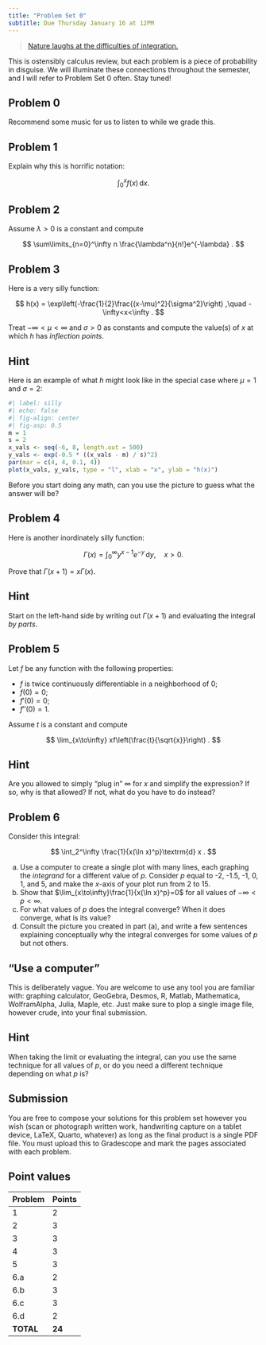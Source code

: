 ```yaml
---
title: "Problem Set 0"
subtitle: Due Thursday January 16 at 12PM
---
```


> [Nature laughs at the difficulties of integration.](https://en.wikiquote.org/wiki/Pierre-Simon_Laplace)

This is ostensibly calculus review, but each problem is a piece of probability in disguise. We will illuminate these connections throughout the semester, and I will refer to Problem Set 0 often. Stay tuned!

## Problem 0

Recommend some music for us to listen to while we grade this.

## Problem 1

Explain why this is horrific notation:

$$
    \int_0^x f(x)\,\textrm{d} x.
$$

## Problem 2

Assume $\lambda>0$ is a constant and compute

$$
    \sum\limits_{n=0}^\infty n \frac{\lambda^n}{n!}e^{-\lambda}
    .
$$

## Problem 3

Here is a very silly function:

$$
    h(x)
    =
    \exp\left(-\frac{1}{2}\frac{(x-\mu)^2}{\sigma^2}\right)
    ,\quad 
    -\infty<x<\infty
    .
$$

Treat $-\infty<\mu<\infty$ and $\sigma>0$ as constants and compute the value(s) of $x$ at which $h$ has *inflection points*.

::: {.callout-tip collapse="true"}
## Hint

Here is an example of what $h$ might look like in the special case where $\mu = 1$ and $\sigma=2$:

```r
#| label: silly
#| echo: false
#| fig-align: center
#| fig-asp: 0.5
m = 1
s = 2
x_vals <- seq(-6, 8, length.out = 500)
y_vals <- exp(-0.5 * ((x_vals - m) / s)^2)
par(mar = c(4, 4, 0.1, 4))
plot(x_vals, y_vals, type = "l", xlab = "x", ylab = "h(x)")
```

Before you start doing any math, can you use the picture to guess what the answer will be?
:::

## Problem 4

Here is another inordinately silly function:

$$
\Gamma(x)=\int_0^\infty y^{x-1}e^{-y}\,\textrm{d} y,\quad x>0.
$$

Prove that $\Gamma(x+1)=x\Gamma(x)$.

::: {.callout-tip collapse="true"}
## Hint

Start on the left-hand side by writing out $\Gamma(x+1)$ and evaluating the integral *by parts*.
:::

## Problem 5

Let $f$ be any function with the following properties:

-   $f$ is twice continuously differentiable in a neighborhood of 0;
-   $f(0) = 0$;
-   $f'(0) = 0$;
-   $f''(0) = 1$.

Assume $t$ is a constant and compute

$$
    \lim_{x\to\infty} xf\left(\frac{t}{\sqrt{x}}\right)
    .
$$

::: {.callout-tip collapse="true"}
## Hint

Are you allowed to simply "plug in" $\infty$ for $x$ and simplify the expression? If so, why is that allowed? If not, what do you have to do instead?
:::

## Problem 6

Consider this integral:

$$
    \int_2^\infty 
    \frac{1}{x(\ln x)^p}\textrm{d} x
    .
$$

a.  Use a computer to create a single plot with many lines, each graphing the *integrand* for a different value of $p$. Consider $p$ equal to -2, -1.5, -1, 0, 1, and 5, and make the $x$-axis of your plot run from 2 to 15.
b.  Show that $\lim_{x\to\infty}\frac{1}{x(\ln x)^p}=0$ for all values of $-\infty<p<\infty$.
c.  For what values of $p$ does the integral converge? When it does converge, what is its value?
d.  Consult the picture you created in part (a), and write a few sentences explaining conceptually why the integral converges for some values of $p$ but not others.

::: callout-note
## "Use a computer"

This is deliberately vague. You are welcome to use any tool you are familiar with: graphing calculator, GeoGebra, Desmos, R, Matlab, Mathematica, WolframAlpha, Julia, Maple, etc. Just make sure to plop a single image file, however crude, into your final submission.
:::

::: {.callout-tip collapse="true"}
## Hint

When taking the limit or evaluating the integral, can you use the same technique for all values of $p$, or do you need a different technique depending on what $p$ is?
:::

## Submission

You are free to compose your solutions for this problem set however you wish (scan or photograph written work, handwriting capture on a tablet device, LaTeX, Quarto, whatever) as long as the final product is a single PDF file. You must upload this to Gradescope and mark the pages associated with each problem.

## Point values

| Problem   | Points |
|-----------|--------|
| 1         | 2      |
| 2         | 3      |
| 3         | 3      |
| 4         | 3      |
| 5         | 3      |
| 6.a       | 2      |
| 6.b       | 3      |
| 6.c       | 3      |
| 6.d       | 2      |
| **TOTAL** | **24** |

